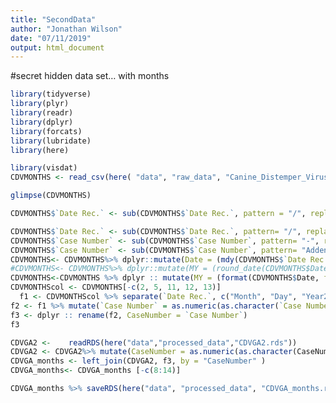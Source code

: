 ---
title: "SecondData"
author: "Jonathan Wilson"
date: "07/11/2019"
output: html_document
---

#secret hidden data set... with months


```{r}
library(tidyverse)
library(plyr)
library(readr)
library(dplyr)
library(forcats)
library(lubridate)
library(here)
```
```{r}

library(visdat)
CDVMONTHS <- read_csv(here( "data", "raw_data", "Canine_Distemper_Virus_Reports.csv"))

```
```{r}
glimpse(CDVMONTHS)
```
```{r}
CDVMONTHS$`Date Rec.` <- sub(CDVMONTHS$`Date Rec.`, pattern = "/", replacement = "-")

CDVMONTHS$`Date Rec.` <- sub(CDVMONTHS$`Date Rec.`, pattern= "/", replacement = "-")
CDVMONTHS$`Case Number` <- sub(CDVMONTHS$`Case Number`, pattern= "-", replacement = "") 
CDVMONTHS$`Case Number` <- sub(CDVMONTHS$`Case Number`, pattern= "Addendum", replacement = "") 
CDVMONTHS<- CDVMONTHS%>% dplyr::mutate(Date = (mdy(CDVMONTHS$`Date Rec.`)))
#CDVMONTHS<- CDVMONTHS%>% dplyr::mutate(MY = (round_date(CDVMONTHS$Date, unit = "month")))
CDVMONTHS<-CDVMONTHS %>% dplyr :: mutate(MY = (format(CDVMONTHS$Date, format="%m-%y")))
CDVMONTHScol <- CDVMONTHS[-c(2, 5, 11, 12, 13)]
  f1 <- CDVMONTHScol %>% separate(`Date Rec.`, c("Month", "Day", "Year2"), "-")
f2 <- f1 %>% mutate(`Case Number` = as.numeric(as.character(`Case Number`)))
f3 <- dplyr :: rename(f2, CaseNumber = `Case Number`)
f3
```


```{r}
CDVGA2 <-    readRDS(here("data","processed_data","CDVGA2.rds"))
CDVGA2 <- CDVGA2%>% mutate(CaseNumber = as.numeric(as.character(CaseNumber)))
CDVGA_months <- left_join(CDVGA2, f3, by = "CaseNumber" )
CDVGA_months<- CDVGA_months [-c(8:14)]

CDVGA_months %>% saveRDS(here("data", "processed_data", "CDVGA_months.rds"))

```







